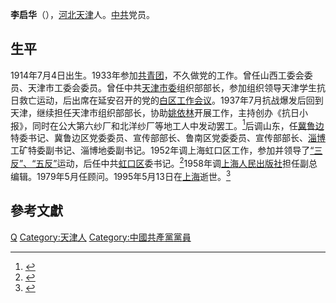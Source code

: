 {{Infobox officeholder
| 姓名          = 李启华
| 出生日期                  = {{Birth date|1914|7|4}}
| 出生地點                  = 
| 逝世日期                  = {{death date and age|1995|5|13|1914|7|4}}
| 逝世地點                  = {{CHN}}[[上海市|上海市]]
| 國籍                      = 
| 政黨                      = {{中國共產黨}}
}}
'''李启华'''（{{bd|1914年|7月4日|1995年|5月13日}}），[[河北|河北]][[天津|天津]]人。[[中共|中共]]党员。

== 生平 ==
1914年7月4日出生。1933年参加[[中國共產主義青年團|共青团]]，不久做党的工作。曾任山西工委会委员、天津市工委会委员。曾任中共[[中国共产党天津市委员会|天津市委]]组织部部长，参加组织领导天津学生抗日救亡运动，后出席在延安召开的党的[[白区工作会议|白区工作会议]]。1937年7月抗战爆发后回到天津，继续担任天津市组织部部长，协助[[姚依林|姚依林]]开展工作，主持创办《抗日小报》，同时在公大第六纱厂和北洋纱厂等地工人中发动罢工。<ref>{{Cite book|title=天津人民抗日斗争简史|last=|first=|publisher=天津人民出版社|year=2015|isbn=|location=|pages=|editor-last=中共天津市委党史研究室}}</ref>后调山东，任[[冀鲁边区|冀鲁边]]特委书记、冀鲁边区党委委员、宣传部部长、鲁南区党委委员、宣传部部长、[[淄博市|淄博]]工矿特委副书记、淄博地委副书记。1952年调上海虹口区工作，参加并领导了[[三反五反运动|“三反”、“五反”]]运动，后任中共[[虹口区|虹口区]]委书记。<ref>{{Cite book|title=中国出版年鉴 1996|last=|first=|publisher=中国出版年鉴社|year=1996|isbn=|location=|pages=321|editor-last=中国出版年鉴社}}</ref>1958年调[[上海人民出版社|上海人民出版社]]担任副总编辑。1979年5月任顾问。1995年5月13日在[[上海|上海]]逝世。<ref>{{Cite web|title=李启华(1914～1995)|url=http://www.shtong.gov.cn/Newsite/node2/node2245/node4521/node31943/node63920/node63922/userobject1ai54862.html|accessdate=2021-02-07|author=上海市地方志办公室|date=2003-8-7 15:07:16|format=|publisher=|language=}}</ref>

==參考文獻==
{{reflist}}

{{DEFAULTSORT:Li李}}
[[Category:李姓|Q]]
[[Category:天津人|Category:天津人]]
[[Category:中國共產黨黨員|Category:中國共產黨黨員]]

{{中國政治人物小作品}}